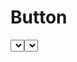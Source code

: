 
<Meta title="Components / Select" />


# Button
<Canvas>
    <Story name="initial">
        <Select 
            label='Select Number' 
            name='name' 
            options={[{value: '1', label:'one'}, {value: '2', label:'two'},{value: '3', label:'three'}]} 
        />
    </Story>
</Canvas>



# Button
<Canvas>
    <Story name="with default value">
        {() => {
        const [state, set] = useState({defaultValue: '1', options: []})
        useEffect(() => set({defaultValue: '2', options: [{value: '1', label:'one'}, {value: '2', label:'two'},{value: '3', label:'three'}]}), [])
        return <Select 
            label='Select Number' 
            name='name' 
            defaultValue={state.defaultValue}
            options={state.options}/>}}        
    </Story>
</Canvas>
